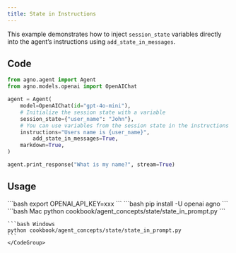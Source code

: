 ```yaml
---
title: State in Instructions
---
```

This example demonstrates how to inject `session_state` variables directly into the agent’s instructions using `add_state_in_messages`.
## Code

```python cookbook/agent_concepts/state/state_in_prompt.py
from agno.agent import Agent
from agno.models.openai import OpenAIChat

agent = Agent(
    model=OpenAIChat(id="gpt-4o-mini"),
    # Initialize the session state with a variable
    session_state={"user_name": "John"},
    # You can use variables from the session state in the instructions
    instructions="Users name is {user_name}",
        add_state_in_messages=True,
    markdown=True,
)

agent.print_response("What is my name?", stream=True)
```

## Usage

<Steps>
  <Snippet file="create-venv-step.mdx" />

  <Step title="Set your API key">
    ```bash
    export OPENAI_API_KEY=xxx
    ```
  </Step>

  <Step title="Install libraries">
    ```bash
    pip install -U openai agno
    ```
  </Step>

  <Step title="Run Example">
    <CodeGroup>
    ```bash Mac
    python cookbook/agent_concepts/state/state_in_prompt.py
    ```

    ```bash Windows
    python cookbook/agent_concepts/state/state_in_prompt.py
    ```
    </CodeGroup>
  </Step>
</Steps>
